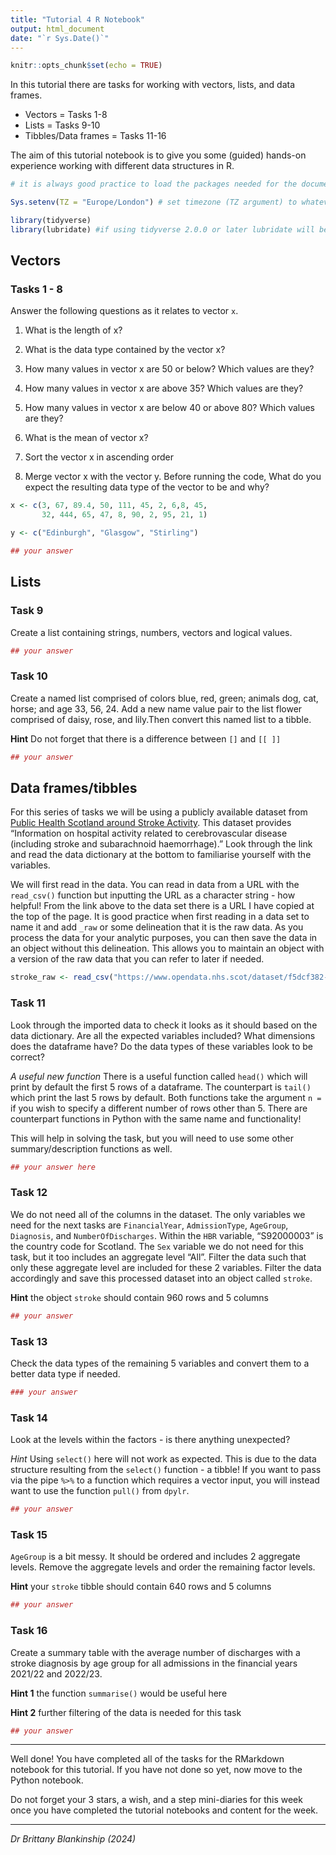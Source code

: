 ```yaml
---
title: "Tutorial 4 R Notebook"
output: html_document
date: "`r Sys.Date()`"
---
```


```r
knitr::opts_chunk$set(echo = TRUE)
```

In this tutorial there are tasks for working with vectors, lists, and data frames.

* Vectors = Tasks 1-8 
* Lists = Tasks 9-10 
* Tibbles/Data frames = Tasks 11-16 

The aim of this tutorial notebook is to give you some (guided) hands-on experience working with different data structures in R.

```r
# it is always good practice to load the packages needed for the document at the top

Sys.setenv(TZ = "Europe/London") # set timezone (TZ argument) to whatever timezone you may be in. The allows the to packages to work as intended

library(tidyverse)
library(lubridate) #if using tidyverse 2.0.0 or later lubridate will be loaded with the tidyverse 
```


## Vectors 

### Tasks 1 - 8
Answer the following questions as it relates to vector `x`. 

1. What is the length of x?

2. What is the data type contained by the vector x? 

3. How many values in vector x are 50 or below? Which values are they?

4. How many values in vector x are above 35? Which values are they?

5. How many values in vector x are below 40 or above 80? Which values are they? 

6. What is the mean of vector x?

7. Sort the vector x in ascending order 

8. Merge vector x with the vector y. Before running the code, What do you expect the resulting data type of the vector to be and why?   

```r
x <- c(3, 67, 89.4, 50, 111, 45, 2, 6,8, 45,
       32, 444, 65, 47, 8, 90, 2, 95, 21, 1)

y <- c("Edinburgh", "Glasgow", "Stirling")
```

```r
## your answer 


```


## Lists 

### Task 9 

Create a list containing strings, numbers, vectors and logical values. 

```r
## your answer 


```


### Task 10 

Create a named list comprised of colors blue, red, green; animals dog, cat, horse; and age 33, 56, 24. Add a new name value pair to the list  flower comprised of daisy, rose, and lily.Then convert this named list to a tibble. 

**Hint** Do not forget that there is a difference between `[]` and `[[ ]]`

```r
## your answer 


```


## Data frames/tibbles

For this series of tasks we will be using a publicly available dataset from [Public Health Scotland around Stroke Activity](https://www.opendata.nhs.scot/dataset/scottish-stroke-statistics/resource/47656572-e196-40c8-83e8-08b0b223b2e6). This dataset provides "Information on hospital activity related to cerebrovascular disease (including stroke and subarachnoid haemorrhage)." Look through the link and read the data dictionary at the bottom to familiarise yourself with the variables.  

We will first read in the data. You can read in data from a URL with the `read_csv()` function but inputting the URL as a character string - how helpful! From the link above to the data set there is a URL I have copied at the top of the page. It is good practice when first reading in a data set to name it and add `_raw` or some delineation that it is the raw data. As you process the data for your analytic purposes, you can then save the data in an object without this delineation. This allows you to maintain an object with a version of the raw data that you can refer to later if needed. 

```r
stroke_raw <- read_csv("https://www.opendata.nhs.scot/dataset/f5dcf382-e6ca-49f6-b807-4f9cc29555bc/resource/47656572-e196-40c8-83e8-08b0b223b2e6/download/stroke_activitybyhbr.csv")
```

### Task 11 

Look through the imported data to check it looks as it should based on the data dictionary. Are all the expected variables included? What dimensions does the dataframe have? Do the data types of these variables look to be correct? 

*A useful new function* There is a useful function called `head()` which will print by default the first 5 rows of a dataframe. The counterpart is `tail()` which print the last 5 rows by default. Both functions take the argument `n = ` if you wish to specify a different number of rows other than 5. There are counterpart functions in Python with the same name and functionality!
    
This will help in solving the task, but you will need to use some other summary/description functions as well.

```r
## your answer here 


```


### Task 12 

We do not need all of the columns in the dataset. The only variables we need for the next tasks are `FinancialYear`, `AdmissionType`, `AgeGroup`, `Diagnosis`, and `NumberOfDischarges`. Within the `HBR` variable, "S92000003" is the country code for Scotland. The `Sex` variable we do not need for this task, but it too includes an aggregate level "All". Filter the data such that only these aggregate level are included for these 2 variables. Filter the data accordingly and save this processed dataset into an object called `stroke`.


**Hint** the object `stroke` should contain 960 rows and 5 columns 

```r
## your answer 


```

### Task 13 

Check the data types of the remaining 5 variables and convert them to a better data type if needed. 

```r
### your answer 


```


### Task 14 

Look at the levels within the factors - is there anything unexpected?

*Hint* Using `select()` here will not work as expected. This is due to the data structure resulting from the `select()` function - a tibble! If you want to pass via the pipe `%>%` to a function which requires a vector input, you will instead want to use the function `pull()` from `dpylr`. 

```r
## your answer 


```


### Task 15 

`AgeGroup` is a bit messy. It should be ordered and includes 2 aggregate levels. Remove the aggregate levels and order the remaining factor levels.

**Hint** your `stroke` tibble should contain 640 rows and 5 columns 

```r
## your answer


```


### Task 16 

Create a summary table with the average number of discharges with a stroke diagnosis by age group for all admissions in the financial years 2021/22 and 2022/23.

**Hint 1** the function `summarise()` would be useful here 

**Hint 2** further filtering of the data is needed for this task 

```r
## your answer 


```


---

Well done! You have completed all of the tasks for the RMarkdown notebook for this tutorial. If you have not done so yet, now move to the Python notebook.

Do not forget your 3 stars, a wish, and a step mini-diaries for this week once you have completed the tutorial notebooks and content for the week. 

---
*Dr Brittany Blankinship (2024)* 


